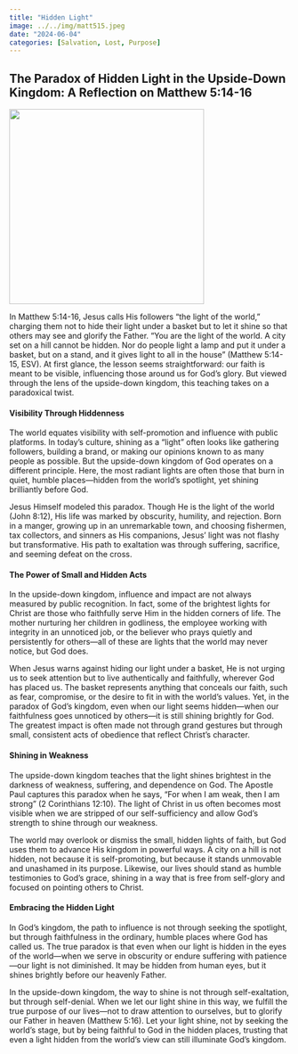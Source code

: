 ```yaml
---
title: "Hidden Light"
image: ../../img/matt515.jpeg
date: "2024-06-04"
categories: [Salvation, Lost, Purpose]
---
```


## The Paradox of Hidden Light in the Upside-Down Kingdom: A Reflection on Matthew 5:14-16

![](../../img/matt515.jpeg){fig-align="center" width="350"}

In Matthew 5:14-16, Jesus calls His followers “the light of the world,” charging them not to hide their light under a basket but to let it shine so that others may see and glorify the Father. “You are the light of the world. A city set on a hill cannot be hidden. Nor do people light a lamp and put it under a basket, but on a stand, and it gives light to all in the house” (Matthew 5:14-15, ESV). At first glance, the lesson seems straightforward: our faith is meant to be visible, influencing those around us for God’s glory. But viewed through the lens of the upside-down kingdom, this teaching takes on a paradoxical twist.

#### Visibility Through Hiddenness

The world equates visibility with self-promotion and influence with public platforms. In today’s culture, shining as a “light” often looks like gathering followers, building a brand, or making our opinions known to as many people as possible. But the upside-down kingdom of God operates on a different principle. Here, the most radiant lights are often those that burn in quiet, humble places—hidden from the world’s spotlight, yet shining brilliantly before God.

Jesus Himself modeled this paradox. Though He is the light of the world (John 8:12), His life was marked by obscurity, humility, and rejection. Born in a manger, growing up in an unremarkable town, and choosing fishermen, tax collectors, and sinners as His companions, Jesus’ light was not flashy but transformative. His path to exaltation was through suffering, sacrifice, and seeming defeat on the cross.

#### The Power of Small and Hidden Acts

In the upside-down kingdom, influence and impact are not always measured by public recognition. In fact, some of the brightest lights for Christ are those who faithfully serve Him in the hidden corners of life. The mother nurturing her children in godliness, the employee working with integrity in an unnoticed job, or the believer who prays quietly and persistently for others—all of these are lights that the world may never notice, but God does.

When Jesus warns against hiding our light under a basket, He is not urging us to seek attention but to live authentically and faithfully, wherever God has placed us. The basket represents anything that conceals our faith, such as fear, compromise, or the desire to fit in with the world’s values. Yet, in the paradox of God’s kingdom, even when our light seems hidden—when our faithfulness goes unnoticed by others—it is still shining brightly for God. The greatest impact is often made not through grand gestures but through small, consistent acts of obedience that reflect Christ’s character.

#### Shining in Weakness

The upside-down kingdom teaches that the light shines brightest in the darkness of weakness, suffering, and dependence on God. The Apostle Paul captures this paradox when he says, “For when I am weak, then I am strong” (2 Corinthians 12:10). The light of Christ in us often becomes most visible when we are stripped of our self-sufficiency and allow God’s strength to shine through our weakness.

The world may overlook or dismiss the small, hidden lights of faith, but God uses them to advance His kingdom in powerful ways. A city on a hill is not hidden, not because it is self-promoting, but because it stands unmovable and unashamed in its purpose. Likewise, our lives should stand as humble testimonies to God’s grace, shining in a way that is free from self-glory and focused on pointing others to Christ.

#### Embracing the Hidden Light

In God’s kingdom, the path to influence is not through seeking the spotlight, but through faithfulness in the ordinary, humble places where God has called us. The true paradox is that even when our light is hidden in the eyes of the world—when we serve in obscurity or endure suffering with patience—our light is not diminished. It may be hidden from human eyes, but it shines brightly before our heavenly Father.

In the upside-down kingdom, the way to shine is not through self-exaltation, but through self-denial. When we let our light shine in this way, we fulfill the true purpose of our lives—not to draw attention to ourselves, but to glorify our Father in heaven (Matthew 5:16). Let your light shine, not by seeking the world’s stage, but by being faithful to God in the hidden places, trusting that even a light hidden from the world’s view can still illuminate God’s kingdom.
